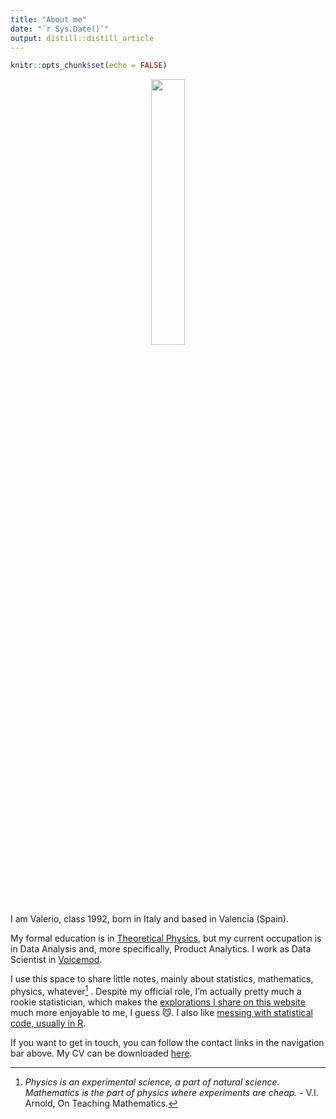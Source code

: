 ```yaml
---
title: "About me"
date: "`r Sys.Date()`"
output: distill::distill_article
---
```


```r
knitr::opts_chunk$set(echo = FALSE)
```

<center>
![](img/me-circle-cropped.png){width=33%}
</center>
<br>
<br>
I am Valerio, class 1992, born in Italy and based in Valencia (Spain).

My formal education is in [Theoretical Physics](physics.html), but my current
occupation is in Data Analysis and, more specifically, Product Analytics. I work as Data Scientist in [Voicemod](https://www.voicemod.net/).

I use this space to share little notes, mainly about statistics, mathematics, physics, whatever^[*Physics is an experimental science, a part of natural science. Mathematics is the part of physics where experiments are cheap.* - V.I. Arnold, On Teaching Mathematics.] . Despite my official role, I'm actually pretty much a rookie statistician, which makes the [explorations I share on this website](index.html) much more enjoyable to me, I guess 😼. I also like [messing with statistical code, usually in R](code.html).

If you want to get in touch, you can follow the contact links in the navigation bar above. My CV can be downloaded [here](https://raw.githubusercontent.com/vgherard/cv/master/cv/cv.pdf). 
